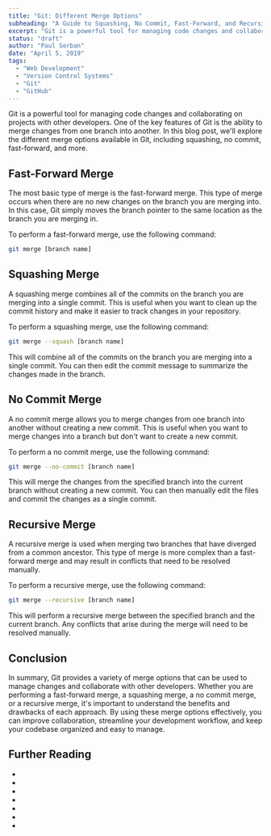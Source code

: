 ```yaml
---
title: "Git: Different Merge Options"
subheading: "A Guide to Squashing, No Commit, Fast-Forward, and Recursive Merges"
excerpt: "Git is a powerful tool for managing code changes and collaborating on projects with other developers. One of the key features of Git is the ability to merge changes from one branch into another. In this blog post, we'll explore the different merge options available in Git, including squashing, no commit, fast-forward, and more."
status: "draft"
author: "Paul Serban"
date: "April 5, 2019"
tags:
  - "Web Development"
  - "Version Control Systems"
  - "Git"
  - "GitHub"
---
```


Git is a powerful tool for managing code changes and collaborating on projects with other developers. One of the key features of Git is the ability to merge changes from one branch into another. In this blog post, we'll explore the different merge options available in Git, including squashing, no commit, fast-forward, and more.

## Fast-Forward Merge

The most basic type of merge is the fast-forward merge. This type of merge occurs when there are no new changes on the branch you are merging into. In this case, Git simply moves the branch pointer to the same location as the branch you are merging in.

To perform a fast-forward merge, use the following command:

```bash
git merge [branch name]
```

## Squashing Merge

A squashing merge combines all of the commits on the branch you are merging into a single commit. This is useful when you want to clean up the commit history and make it easier to track changes in your repository.

To perform a squashing merge, use the following command:

```bash
git merge --squash [branch name]
```

This will combine all of the commits on the branch you are merging into a single commit. You can then edit the commit message to summarize the changes made in the branch.

## No Commit Merge

A no commit merge allows you to merge changes from one branch into another without creating a new commit. This is useful when you want to merge changes into a branch but don't want to create a new commit.

To perform a no commit merge, use the following command:

```bash
git merge --no-commit [branch name]
```

This will merge the changes from the specified branch into the current branch without creating a new commit. You can then manually edit the files and commit the changes as a single commit.

## Recursive Merge

A recursive merge is used when merging two branches that have diverged from a common ancestor. This type of merge is more complex than a fast-forward merge and may result in conflicts that need to be resolved manually.

To perform a recursive merge, use the following command:

```bash
git merge --recursive [branch name]
```

This will perform a recursive merge between the specified branch and the current branch. Any conflicts that arise during the merge will need to be resolved manually.

## Conclusion

In summary, Git provides a variety of merge options that can be used to manage changes and collaborate with other developers. Whether you are performing a fast-forward merge, a squashing merge, a no commit merge, or a recursive merge, it's important to understand the benefits and drawbacks of each approach. By using these merge options effectively, you can improve collaboration, streamline your development workflow, and keep your codebase organized and easy to manage.

## Further Reading

- <Link href="/blog/posts/distributed-control-systems-the-modern-standard-for-software-development" label={`Distributed Version Control Systems: The Modern Standard for Software Development`}isInternal={true} />
- <Link href="/blog/posts/git-an-introduction" label={`Git: An Introduction`} isInternal={true} />
- <Link href="/blog/posts/git-essentials-commands-for-effecient-version-control" label={`Git: Mastering Git: Essential Commands for Efficient Version Control`} isInternal={true} />
- <Link href="/blog/posts/understanding-git-branching-models-a-guide-for-developers" label={`Understanding Git Branching Models: A Guide for Developers`} isInternal={true} />
- <Link href="/blog/posts/git-flow-a-powerful-branching-model-for-collaborative-development" label={`Git Flow: A Powerful Branching Model for Collaborative Development`} isInternal={true} />
- <Link href="/blog/posts/gitflow-branching-model-pros-and-cons" label={`Gitflow: Pros and Cons`} isInternal={true} />
- <Link href="/blog/posts/git-branching-strategies-patterns-paaractices-and-collaboration-workflows" label={`A Comprehensive Guide to Git Branching Strategies and Collaboration Workflows`} isInternal={true} />